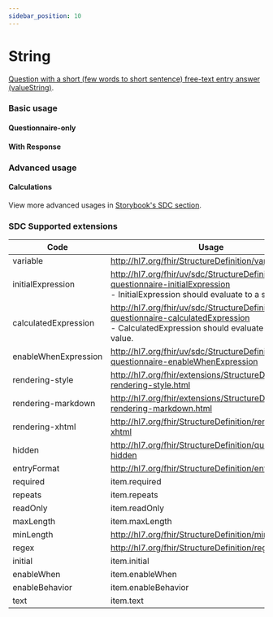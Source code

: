 ```yaml
---
sidebar_position: 10
---
```



# String

[Question with a short (few words to short sentence) free-text entry answer (valueString)](https://hl7.org/fhir/r4/codesystem-item-type.html#item-type-string).

### Basic usage

#### Questionnaire-only

<IframeContainer storyId="itemtype-string--string-basic" initialHeight={140} />

#### With Response

<IframeContainer storyId="itemtype-string--string-basic-response" initialHeight={140} />

### Advanced usage

#### Calculations

<IframeContainer
  storyId="sdc-10-1-3-behavior-calculations-item-type-calculations--string-calculation"
  initialHeight={360}
/>

View more advanced usages in [Storybook's SDC section](https://smartforms.csiro.au/storybook/?path=/docs/sdc-overview--docs).

### SDC Supported extensions

| Code                 | Usage                                                                                                                                               |
| -------------------- | --------------------------------------------------------------------------------------------------------------------------------------------------- |
| variable             | http://hl7.org/fhir/StructureDefinition/variable                                                                                                    |
| initialExpression    | http://hl7.org/fhir/uv/sdc/StructureDefinition/sdc-questionnaire-initialExpression<br/>- InitialExpression should evaluate to a string value.       |
| calculatedExpression | http://hl7.org/fhir/uv/sdc/StructureDefinition/sdc-questionnaire-calculatedExpression<br/>- CalculatedExpression should evaluate to a string value. |
| enableWhenExpression | http://hl7.org/fhir/uv/sdc/StructureDefinition/sdc-questionnaire-enableWhenExpression                                                               |
| rendering-style      | http://hl7.org/fhir/extensions/StructureDefinition-rendering-style.html                                                                             |
| rendering-markdown   | http://hl7.org/fhir/extensions/StructureDefinition-rendering-markdown.html                                                                          |
| rendering-xhtml      | http://hl7.org/fhir/StructureDefinition/rendering-xhtml                                                                                             |
| hidden               | http://hl7.org/fhir/StructureDefinition/questionnaire-hidden                                                                                        |
| entryFormat          | http://hl7.org/fhir/StructureDefinition/entryFormat                                                                                                 |
| required             | item.required                                                                                                                                       |
| repeats              | item.repeats                                                                                                                                        |
| readOnly             | item.readOnly                                                                                                                                       |
| maxLength            | item.maxLength                                                                                                                                      |
| minLength            | http://hl7.org/fhir/StructureDefinition/minLength                                                                                                   |
| regex                | http://hl7.org/fhir/StructureDefinition/regex                                                                                                       |
| initial              | item.initial                                                                                                                                        |
| enableWhen           | item.enableWhen                                                                                                                                     |
| enableBehavior       | item.enableBehavior                                                                                                                                 |
| text                 | item.text                                                                                                                                           |
